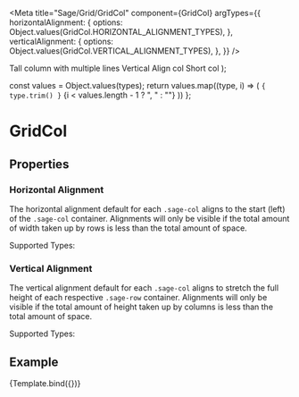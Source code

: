 




<Meta
  title="Sage/Grid/GridCol"
  component={GridCol}
  argTypes={{
    horizontalAlignment: {
      options: Object.values(GridCol.HORIZONTAL_ALIGNMENT_TYPES),
    },
    verticalAlignment: {
      options: Object.values(GridCol.VERTICAL_ALIGNMENT_TYPES),
    },
  }}
/>


  <Grid>
    <GridRow>
      <GridCol size="2" aria-label="Double column">
        <Card style={{ textAlign: 'center' }}>
          Tall column with multiple lines
        </Card>
      </GridCol>
      <GridCol size="2" aria-label="Single column" {...args}>
        <Card style={{ textAlign: 'center' }}>
          Vertical Align col
        </Card>
      </GridCol>
      <GridCol size="2" aria-label="Single column">
        <Card style={{ textAlign: 'center' }}>
          Short col
        </Card>
      </GridCol>
    </GridRow>
  </Grid>
);

  const values = Object.values(types);
  return values.map((type, i) => (
    <span key={type}>
      <code>{ type.trim() }</code>
      {i < values.length - 1 ? ", " : ""}
    </span>
  ))
};

# GridCol

## Properties
<ArgsTable of={GridCol} />

### Horizontal Alignment

The horizontal alignment default for each <code>.sage-col</code> aligns to the start (left) of the <code>.sage-col</code> container. Alignments will only be visible if the total amount of width taken up by rows is less than the total amount of space.

Supported Types: <AlignmentTypes types={GridCol.HORIZONTAL_ALIGNMENT_TYPES}/>

### Vertical Alignment

The vertical alignment default for each <code>.sage-col</code> aligns to stretch the full height of each respective <code>.sage-row</code> container. Alignments will only be visible if the total amount of height taken up by columns is less than the total amount of space.

Supported Types: <AlignmentTypes types={GridCol.VERTICAL_ALIGNMENT_TYPES}/>

## Example

<Canvas>
    <Story name="Default"
      args = {{
        horizontalAlignment: GridCol.HORIZONTAL_ALIGNMENT_TYPES.CENTER,
        verticalAlignment: GridCol.VERTICAL_ALIGNMENT_TYPES.CENTER,
      }}
    >
      {Template.bind({})}
    </Story>
</Canvas>
